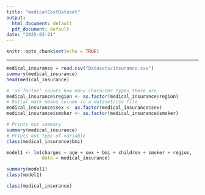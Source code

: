 ```yaml
---
title: "medicalCostDataset"
output:
  html_document: default
  pdf_document: default
date: "2025-03-21"
---
```


```r
knitr::opts_chunk$set(echo = TRUE)
```

---

```r
medical_insurance = read.csv("Datasets/insurance.csv")
summary(medical_insurance)
head(medical_insurance)
```
```r
# 'as.factor' counts how many character types there are
medical_insurance$region <- as.factor(medical_insurance$region)
# Dollar mark means column in a dataset/csv file
medical_insurance$sex <- as.factor(medical_insurance$sex)
medical_insurance$smoker <- as.factor(medical_insurance$smoker)

# Prints out summary
summary(medical_insurance)
# Prints out type of variable
class(medical_insurance$bmi)


```
```r
model1 <- lm(charges ~ age + sex + bmi + children + smoker + region,
             data = medical_insurance)

summary(model1)
class(model1)

class(medical_insurance)
```


